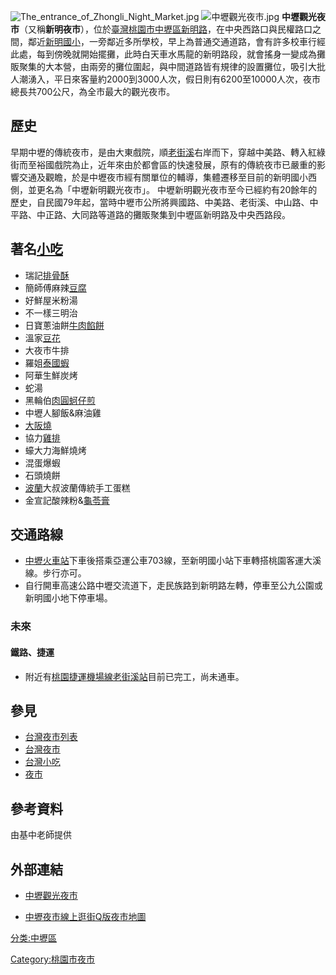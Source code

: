 {{Expand|time=2013-07-24}}
{{coord|24|57|37.63|N|121|12|54.46|E|region:ID_type:landmark|display=title}}
{{Location map|Taiwan|relief=1|label='''中壢觀光夜市'''|position=top|caption=中壢觀光夜市在臺灣的位置|width=240px}}
[[File:The_entrance_of_Zhongli_Night_Market.jpg|thumb]]
[[File:中壢觀光夜市.jpg|thumb]]
'''中壢觀光夜市'''（又稱'''新明夜市'''），位於[[臺灣|臺灣]][[桃園市|桃園市]][[中壢區|中壢區]][[新明路|新明路]]，在中央西路口與民權路口之間，鄰近[[桃園市中壢區新明國民小學|新明國小]]，一旁鄰近多所學校，早上為普通交通道路，會有許多校車行經此處，每到傍晚就開始擺攤，此時白天車水馬龍的新明路段，就會搖身一變成為攤販聚集的大本營，由兩旁的攤位圍起，與中間道路皆有規律的設置攤位，吸引大批人潮湧入，平日來客量約2000到3000人次，假日則有6200至10000人次，夜市總長共700公尺，為全市最大的觀光夜市。

==歷史==
早期中壢的傳統夜市，是由大東戲院，順[[老街溪|老街溪]]右岸而下，穿越中美路、轉入紅綠街而至裕國戲院為止，近年來由於都會區的快速發展，原有的傳統夜市已嚴重的影響交通及觀瞻，於是中壢夜市經有關單位的輔導，集體遷移至目前的新明國小西側，並更名為「中壢新明觀光夜市」。
中壢新明觀光夜市至今已經約有20餘年的歷史，自民國79年起，當時中壢市公所將興國路、中美路、老街溪、中山路、中平路、中正路、大同路等道路的攤販聚集到中壢區新明路及中央西路段。

== 著名[[台灣小吃|小吃]] ==
*瑞記[[排骨酥|排骨酥]]
*簡師傅麻辣[[豆腐|豆腐]]
*好鮮屋米粉湯
*不一樣三明治
*日寶蔥油餅[[牛肉|牛肉]][[餡餅|餡餅]]
*溫家[[豆花|豆花]]
*大夜市牛排
*羅姐[[泰國蝦|泰國蝦]]
*阿華生鮮炭烤
*蛇湯
*黑輪伯[[肉圓|肉圓]][[蚵仔煎|蚵仔煎]]
*中壢人腳飯&麻油雞
*[[大阪燒|大阪燒]]
*協力[[雞排|雞排]]
*蠔大力海鮮燒烤
*混蛋爆蝦
*石頭燒餅
*[[波蘭|波蘭]]大叔波蘭傳統手工蛋糕
*金宣記酸辣粉&[[龜苓膏|龜苓膏]]

==交通路線==
*[[中壢火車站|中壢火車站]]下車後搭乘亞運公車703線，至新明國小站下車轉搭桃園客運大溪線。步行亦可。
*自行開車高速公路中壢交流道下，走民族路到新明路左轉，停車至公九公園或新明國小地下停車場。

=== 未來 ===
==== 鐵路、捷運 ====
*附近有[[桃園捷運|桃園捷運]][[桃園機場捷運|機場線]][[老街溪站|老街溪站]]目前已完工，尚未通車。

==參見==
* [[台灣夜市列表|台灣夜市列表]]
* [[台灣夜市|台灣夜市]]
* [[台灣小吃|台灣小吃]]
* [[夜市|夜市]]

==參考資料==
{{reflist}}
由基中老師提供

==外部連結==
*{{zh-tw}}[http://www.jlyes.com.tw/ 中壢觀光夜市]{{Wayback|url=http://www.jlyes.com.tw/ |date=20110802185548 }}
*{{zh-tw}}{{en}}[http://www.walkgoler.cc/qmap/108 中壢夜市線上逛街Q版夜市地圖]{{Wayback|url=http://www.walkgoler.cc/qmap/108 |date=20110703154300 }}


[[分类:中壢區|分类:中壢區]]
[[Category:桃園市夜市|Category:桃園市夜市]]